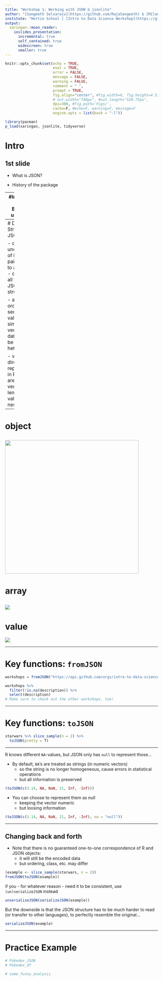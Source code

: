 ```yaml
---
title: "Workshop 1: Working with JSON & jsonlite"
author: "[Sangeeth Selvaraju](https://github.com/RajaSangeeth) & [Milan Schröder](https://github.com/milanschroeder)"
institute: "Hertie School | [Intro to Data Science Workshop](https://github.com/intro-to-data-science-21-workshop)"
output: 
  xaringan::moon_reader:
    ioslides_presentation:
      incremental: true
      self_contained: true
      widescreen: true
      smaller: true
---
```


```r
knitr::opts_chunk$set(echo = TRUE,
                      eval = TRUE,
                      error = FALSE,
                      message = FALSE,
                      warning = FALSE,
                      comment = " ",
                      prompt = TRUE,
                      fig.align="center", #fig.width=6, fig.height=4.5, 
                      # out.width="748px", #out.length="520.75px",
                      dpi=300, #fig.path='Figs/',
                      cache=F, #echo=F, warning=F, message=F
                      engine.opts = list(bash = "-l"))

library(pacman)
p_load(xaringan, jsonlite, tidyverse)
```

# Intro

## 1st slide
- What is JSON?

- History of the package

---
#Intro
## 2nd slide
- Benefits of using JSON

- Where is it used?

---
# Data Structures in JSON

- object
  - unordered list of key : value pairs
  - similar to a dictionary
  - can include all types of JSON structures
  
  
- array
  - ordered sequence of values
  - similar to R's vector-class
  - datatype can be heterogeneous


- value
  - no direct representation in R
  - some are similar to vector of length 1
  - values can be nested

---
# object
<img src="https://www.json.org/img/object.png" height=440>
---
# array
<img src="https://www.json.org/img/array.png" heght=440>
---
# value
<img src="https://www.json.org/img/value.png" heght=440>

---

# Key functions: `fromJSON`

```r
workshops = fromJSON("https://api.github.com/orgs/intro-to-data-science-21-workshop/repos")

workshops %>% 
  filter(!is.na(description)) %>% 
  select(description)
# Make sure to check out the other workshops, too!
```

---

# Key functions: `toJSON`

```r
starwars %>% slice_sample(n = 2) %>% 
  toJSON(pretty = T)
```

---

R knows different `NA`-values, but JSON only has `null` to represent those...

- By default, `NA`'s are treated as strings (in numeric vectors)
  - so the string is no longer homogeneous, cause errors in statistical operations
  - but all information is preserved 
  
```r
(toJSON(c(3.14, NA, NaN, 21, Inf, -Inf)))
```
  
- You can choose to represent them as null
  - keeping the vector numeric
  - but loosing information

```r
(toJSON(c(3.14, NA, NaN, 21, Inf, -Inf), na = "null"))

```



---

## Changing back and forth

- Note that there is no guaranteed one-to-one correspondence of R and JSON objects:
  - it will still be the encoded data
  - but ordering, class, etc. may differ

```r
(example <- slice_sample(starwars, n = 2))
fromJSON(toJSON(example))
```

if you - for whatever reason - need it to be consistent, use `(un)serializeJSON` instead
```r
unserializeJSON(serializeJSON(example))
```

But the downside is that the JSON structure has to be much harder to read (or transfer to other languages), to perfectly resemble the original...

```r
serializeJSON(example)
```


---
# Practice Example

```r
# Pokedex_JSON
# Pokedex_df

# some_funny_analysis
```

